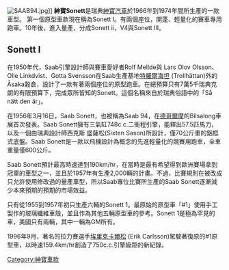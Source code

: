 [[Image:SAAB94.jpg|right]]]]
{{noteTA
|T = zh-hans:萨博94; zh-tw:紳寶94; zh-hk:紳寶94;
|1 = zh-hans:萨博; zh-tw:紳寶; zh-hk:紳寶;
}}
'''紳寶Sonett'''是瑞典[[紳寶汽車|紳寶汽車]]於1966年到1974年間所生產的一款車型。
第一個原型車款現在稱為Sonett I。有兩個座位，開蓬、輕量化的賽車專用跑車。10年後，進入量產，分成Sonett ii，V4與Sonett III。

==Sonett I==

{{Infobox Automobile generation
| name=Sonett I
| aka=Saab 94<br>Super Sport prototypes
| image=
| production=1955 至 57
| successor    = Saab Sonett II
| layout = [[前輪驅動|中置引擎前輪驅動]]
| body_style   = 兩門兩座位 [[敞蓬|敞蓬]]
| engine       = Saab 二衝程引擎
| designer =  西克斯 盛薩松(Sixten Sason)
| weight = 600公斤
}}

在1950年代，Saab引擎設計師與賽車愛好者Rolf Mellde與 Lars Olov Olsson、Olle Linkdvist、Gotta Svensson在Saab生產基地[[特羅爾海坦|特羅爾海坦]] (Trollhättan)外的Åsaka榖倉，設計了一款有著兩個座位的原型跑車。在總預算只有7萬5千瑞典克朗的有限預算下，完成眾所皆知的Sonett。這個名稱來自於瑞典俗語中的「Så nätt den är」。


在1956年3月16日，Saab Sonett，也被稱為Saab 94，在[[德哥爾摩|德哥爾摩]]的Bilsalong車展首次發表。Saab Sonett擁有三氣缸748c.c.二衝程引擎，能釋出57.5匹馬力，以及一個由瑞典設計師西克斯 盛薩松(Sixten Sason)所設計，僅70公斤重的鋁框式底盤。Saab Sonett是一款以飛機設計為概念的先進輕量化的競賽用跑車，全車重量僅600公斤。

Saab Sonett預計最高時速達到190km/hr，在當時是最有希望得到歐洲賽場拿到冠軍的車型之一，並且於1957年有生產2,000輛的計畫。不過，比賽規則在被改成只允許使用修改過的量產車型，所以Saab專位比賽所生產的Saab Sonett逐漸減少本來預期的預期的市場效益。

只有從1955到1957年初只生產六輛的Sonett 1。最原始的原型車「#1」使用手工製作的玻璃纖維車殼，並且作為其他五輛原型車的參考。Sonett 1是極為罕見的車，美國只有兩輛，其中一輛為GM所有。

1996年9月，著名的拉力賽選手[[埃里克卡爾松|埃里克卡爾松]] (Erik Carlsson)駕駛著復原的#1原型車，以時速159.4km/hr創造了750c.c.引擎級距的新紀錄。

[[Category:紳寶車款|Category:紳寶車款]]